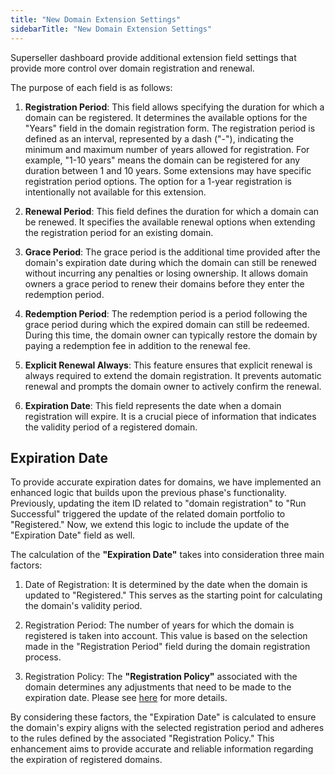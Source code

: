 ```yaml
---
title: "New Domain Extension Settings"
sidebarTitle: "New Domain Extension Settings"
---
```


Superseller dashboard provide additional extension field settings that provide more control over domain registration and renewal.

The purpose of each field is as follows:

1. **Registration Period**: This field allows specifying the duration for which a domain can be registered. It determines the available options for the "Years" field in the domain registration form. The registration period is defined as an interval, represented by a dash ("-"), indicating the minimum and maximum number of years allowed for registration. For example, "1-10 years" means the domain can be registered for any duration between 1 and 10 years. Some extensions may have specific registration period options.
<Note>The option for a 1-year registration is intentionally not available for this extension.</Note>

2. **Renewal Period**: This field defines the duration for which a domain can be renewed. It specifies the available renewal options when extending the registration period for an existing domain.

3. **Grace Period**: The grace period is the additional time provided after the domain's expiration date during which the domain can still be renewed without incurring any penalties or losing ownership. It allows domain owners a grace period to renew their domains before they enter the redemption period.

4. **Redemption Period**: The redemption period is a period following the grace period during which the expired domain can still be redeemed. During this time, the domain owner can typically restore the domain by paying a redemption fee in addition to the renewal fee.

5. **Explicit Renewal Always**: This feature ensures that explicit renewal is always required to extend the domain registration. It prevents automatic renewal and prompts the domain owner to actively confirm the renewal.
6. **Expiration Date**: This field represents the date when a domain registration will expire. It is a crucial piece of information that indicates the validity period of a registered domain.

## Expiration Date
To provide accurate expiration dates for domains, we have implemented an enhanced logic that builds upon the previous phase's functionality. Previously, updating the item ID related to "domain registration" to "Run Successful" triggered the update of the related domain portfolio to "Registered." Now, we extend this logic to include the update of the "Expiration Date" field as well.

The calculation of the **"Expiration Date"** takes into consideration three main factors:

1. Date of Registration: It is determined by the date when the domain is updated to "Registered." This serves as the starting point for calculating the domain's validity period.

2. Registration Period: The number of years for which the domain is registered is taken into account. This value is based on the selection made in the "Registration Period" field during the domain registration process.

3. Registration Policy: The **"Registration Policy"** associated with the domain determines any adjustments that need to be made to the expiration date. Please see [here](domainrenewal/registrationpolicy) for more details.

By considering these factors, the "Expiration Date" is calculated to ensure the domain's expiry aligns with the selected registration period and adheres to the rules defined by the associated "Registration Policy." This enhancement aims to provide accurate and reliable information regarding the expiration of registered domains.